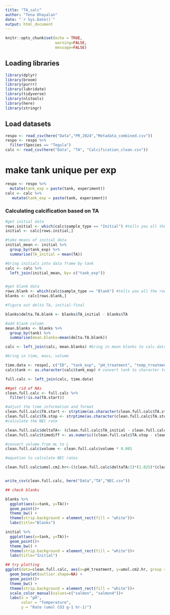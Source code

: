 ```yaml
---
title: "TA_calc"
author: "Tena Dhayalan"
date: "`r Sys.Date()`"
output: html_document
---
```


```r
knitr::opts_chunk$set(echo = TRUE, 
                      warning=FALSE, 
                      message=FALSE)
```

## Loading libraries 
```r
library(dplyr)
library(broom)
library(purrr)
library(lubridate)
library(tidyverse)
library(nlstools)
library(here)
library(stringr)

```

## Load datasets 

```r
respo <- read_csv(here("Data","PR_2024","Metadata_combined.csv"))
respo <- respo %>%
  filter(Species == "Tegula")
calc <- read_csv(here("Data", "TA", "Calcification_clean.csv"))
```

# make tank unique per exp
```r
respo <- respo %>%
  mutate(tank_exp = paste(tank, experiment))
calc <- calc %>%
   mutate(tank_exp = paste(tank, experiment))
```


### Calculating calcification based on TA 

```r
#get initial data
rows.initial <- which(calc$sample_type == "Initial") #tells you all the rows that you have with initial
initial <- calc[rows.initial,]

#take means of initial data
initial_mean <- initial %>%
  group_by(tank_exp) %>%
  summarise(TA_initial = mean(TA))

#bring initials into data frame by tank
calc <- calc %>%
  left_join(initial_mean, by= c("tank_exp"))


#get blank data
rows.blank <- which(calc$sample_type == "Blank") #tells you all the rows that you have with blank
blanks <- calc[rows.blank,]

#figure out delta TA, initial-final

blanks$delta.TA.blank <- blanks$TA_initial - blanks$TA

#add blank column
mean.blanks <- blanks %>% 
  group_by(tank) %>%
  summarise(mean.blanks=mean(delta.TA.blank)) 

calc <- left_join(calc, mean.blanks) #bring in mean blanks to calc.data

#bring in time, mass, volume

time.data <- respo[, c("ID", "tank_exp", "pH_treatment", "temp_treatment", "volume", "wet_weight", "dry_weight", "TA.start", "TA.stop")] 
calc$tank <- as.character(calc$tank_exp) # convert tank to character to join

full.calc <- left_join(calc, time.data)

##get rid of NAs
clean.full.calc <- full.calc %>%
  filter(!is.na(TA.start))

#adjust the time information and format
clean.full.calc$TA.start <- strptime(as.character(clean.full.calc$TA.start), "%H:%M:%S")
clean.full.calc$TA.stop <- strptime(as.character(clean.full.calc$TA.stop), "%H:%M:%S")
#calculate the NEC rate

clean.full.calc$deltaTA<- (clean.full.calc$TA_initial - clean.full.calc$TA) - clean.full.calc$mean.blanks
clean.full.calc$timediff <- as.numeric((clean.full.calc$TA.stop - clean.full.calc$TA.start)) 

#convert volume from mL to L
clean.full.calc$volume <- clean.full.calc$volume * 0.001

#equation to calculate NEC rates 

clean.full.calc$umol.cm2.hr<-((clean.full.calc$deltaTA/2)*(1.025)*(clean.full.calc$volume))/((clean.full.calc$dry_weight)*(clean.full.calc$timediff))


write_csv(clean.full.calc, here("Data","TA","NEC.csv"))

## check blanks

blanks %>%
  ggplot(aes(x=tank, y=TA))+
  geom_point()+
  theme_bw() +
  theme(strip.background = element_rect(fill = "white"))+
  labs(title="Blanks")

initial %>%
  ggplot(aes(x=tank, y=TA))+
  geom_point()+
  theme_bw() +
  theme(strip.background = element_rect(fill = "white"))+
  labs(title="Initial")

## try plotting 
ggplot(data=clean.full.calc, aes(x=pH_treatment, y=umol.cm2.hr, group = interaction(pH_treatment, temp_treatment), color=as.factor(temp_treatment)))+
  geom_boxplot(outlier.shape=NA) +
  geom_point()+
  theme_bw() +
  theme(strip.background = element_rect(fill = "white"))+
  scale_color_manual(values=c("salmon", "salmon4"))+
  labs(x = "pH",
       color = "Temperature",
       y = "Rate (umol CO3 g-1 hr-1)")
```
